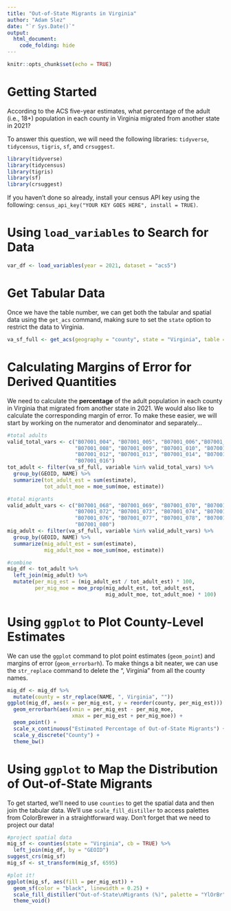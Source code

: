 ```yaml
---
title: "Out-of-State Migrants in Virginia"
author: "Adam Slez"
date: "`r Sys.Date()`"
output: 
  html_document:
    code_folding: hide
---
```


```r
knitr::opts_chunk$set(echo = TRUE)
```

# Getting Started

According to the ACS five-year estimates, what percentage of the adult (i.e., 18+) population in each county in Virginia migrated from another state in 2021? 

To answer this question, we will need the following libraries: `tidyverse`, `tidycensus`, `tigris`, `sf`, and `crsuggest`.

```r
library(tidyverse)
library(tidycensus)
library(tigris)
library(sf)
library(crsuggest)
```

If you haven't done so already, install your census API key using the following: `census_api_key("YOUR KEY GOES HERE", install = TRUE)`.

# Using `load_variables` to Search for Data

```r
var_df <- load_variables(year = 2021, dataset = "acs5")
```

# Get Tabular Data

Once we have the table number, we can get both the tabular and spatial data using the `get_acs` command, making sure to set the `state` option to restrict the data to Virginia.

```r
va_sf_full <- get_acs(geography = "county", state = "Virginia", table = "B07001")
```
# Calculating Margins of Error for Derived Quantities

We need to calculate the **percentage** of the adult population in each county in Virginia that migrated from another state in 2021. We would also like to calculate the corresponding margin of error. To make these easier, we will start by working on the numerator and denominator and separately...

```r
#total adults
valid_total_vars <- c("B07001_004", "B07001_005", "B07001_006","B07001_007",
                      "B07001_008", "B07001_009", "B07001_010", "B07001_011",
                      "B07001_012", "B07001_013", "B07001_014", "B07001_015",
                      "B07001_016")
tot_adult <- filter(va_sf_full, variable %in% valid_total_vars) %>%
  group_by(GEOID, NAME) %>%
  summarize(tot_adult_est = sum(estimate),
            tot_adult_moe = moe_sum(moe, estimate))

#total migrants
valid_adult_vars <- c("B07001_068", "B07001_069", "B07001_070", "B07001_071",
                      "B07001_072", "B07001_073", "B07001_074", "B07001_075",
                      "B07001_076", "B07001_077", "B07001_078", "B07001_079",
                      "B07001_080")
mig_adult <- filter(va_sf_full, variable %in% valid_adult_vars) %>%
  group_by(GEOID, NAME) %>%
  summarize(mig_adult_est = sum(estimate),
            mig_adult_moe = moe_sum(moe, estimate))

#combine
mig_df <- tot_adult %>%
  left_join(mig_adult) %>%
  mutate(per_mig_est = (mig_adult_est / tot_adult_est) * 100,
         per_mig_moe = moe_prop(mig_adult_est, tot_adult_est, 
                                mig_adult_moe, tot_adult_moe) * 100)
```

# Using `ggplot` to Plot County-Level Estimates

We can use the `ggplot` command to plot point estimates (`geom_point`) and margins of error (`geom_errorbarh`). To make things a bit neater, we can use the `str_replace` command to delete the ", Virginia" from all the county names.

```r
mig_df <- mig_df %>%
  mutate(county = str_replace(NAME, ", Virginia", ""))
ggplot(mig_df, aes(x = per_mig_est, y = reorder(county, per_mig_est))) + 
  geom_errorbarh(aes(xmin = per_mig_est - per_mig_moe, 
                     xmax = per_mig_est + per_mig_moe)) + 
  geom_point() +
  scale_x_continuous("Estimated Percentage of Out-of-State Migrants") +
  scale_y_discrete("County") +
  theme_bw()
```

# Using `ggplot` to Map the Distribution of Out-of-State Migrants

To get started, we'll need to use `counties` to get the spatial data and then join the tabular data.  We'll use `scale_fill_distiller` to access palettes from ColorBrewer in a straightforward way.  Don't forget that we need to project our data!

```r
#project spatial data
mig_sf <- counties(state = "Virginia", cb = TRUE) %>%
  left_join(mig_df, by = "GEOID")
suggest_crs(mig_sf)
mig_sf <- st_transform(mig_sf, 6595)

#plot it!
ggplot(mig_sf, aes(fill = per_mig_est)) +
  geom_sf(color = "black", linewidth = 0.25) +
  scale_fill_distiller("Out-of-State\nMigrants (%)", palette = "YlOrBr") + 
  theme_void()
```